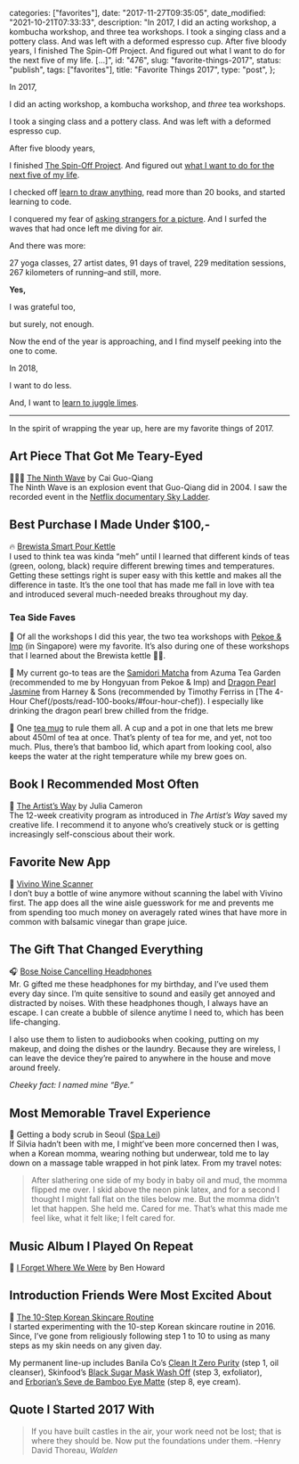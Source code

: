 
  categories: ["favorites"],
  date: "2017-11-27T09:35:05",
  date_modified: "2021-10-21T07:33:33",
  description:
    "In 2017, I did an acting workshop, a kombucha workshop, and three tea workshops. I took a singing class and a pottery class. And was left with a deformed espresso cup. After five bloody years, I finished The Spin-Off Project. And figured out what I want to do for the next five of my life. […]",
  id: "476",
  slug: "favorite-things-2017",
  status: "publish",
  tags: ["favorites"],
  title: "Favorite Things 2017",
  type: "post",
};


In 2017,

I did an acting workshop, a kombucha workshop, and _three_ tea workshops.

I took a singing class and a pottery class. And was left with a deformed espresso cup.

After five bloody years,

I finished [The Spin-Off Project](http://www.thespinoffproject.com). And figured out [what I want to do for the next five of my life](/posts/hello-world/).

I checked off [learn to draw anything](/posts/kill-your-monsters/), read more than 20 books, and started learning to code.

I conquered my fear of [asking strangers for a picture](http://www.thespinoffproject.com/30-days-photography/#photo-day-1). And I surfed the waves that had once left me diving for air.

And there was more:

27 yoga classes, 27 artist dates, 91 days of travel, 229 meditation sessions, 267 kilometers of running–and still, more.

**Yes,**

I was grateful too,

but surely, not enough.

Now the end of the year is approaching, and I find myself peeking into the one to come.

In 2018,

I want to do less.

And, I want to [learn to juggle limes](http://www.thespinoffproject.com/bucket-list/#list).

---

In the spirit of wrapping the year up, here are my favorite things of 2017.

## Art Piece That Got Me Teary-Eyed

👨🏻‍🎨 [The Ninth Wave](https://caiguoqiang.com/projects/projects-2014/the-ninth-wave/) by Cai Guo-Qiang\
The Ninth Wave is an explosion event that Guo-Qiang did in 2004. I saw the recorded event in the [Netflix documentary Sky Ladder](https://www.netflix.com/sg/title/80097472).

## Best Purchase I Made Under $100,-

🔥 [Brewista Smart Pour Kettle](https://www.amazon.com/dp/B01CFHAIBQ/)\
I used to think tea was kinda “meh” until I learned that different kinds of teas (green, oolong, black) require different brewing times and temperatures. Getting these settings right is super easy with this kettle and makes all the difference in taste. It’s the one tool that has made me fall in love with tea and introduced several much-needed breaks throughout my day.

### Tea Side Faves

🔧 Of all the workshops I did this year, the two tea workshops with [Pekoe & Imp](https://www.pekoeandimp.com) (in Singapore) were my favorite. It’s also during one of these workshops that I learned about the Brewista kettle ☝🏻.

🍵 My current go-to teas are the [Samidori Matcha](https://yunomi.life/collections/ceremonial-grade-matcha/products/azuma-tea-garden-samidori-matcha-cultivar-series) from Azuma Tea Garden (recommended to me by Hongyuan from Pekoe & Imp) and [Dragon Pearl Jasmine](https://www.harney.com/products/dragon-pearl-jasmine) from Harney & Sons (recommended by Timothy Ferriss in [The 4-Hour Chef(/posts/read-100-books/#four-hour-chef)). I especially like drinking the dragon pearl brew chilled from the fridge.

🍃 One [tea mug](https://www.teasenz.com/tea-infuser-mug-bamboo-lid#.WgqPt7Z7GV4) to rule them all. A cup and a pot in one that lets me brew about 450ml of tea at once. That’s plenty of tea for me, and yet, not too much. Plus, there’s that bamboo lid, which apart from looking cool, also keeps the water at the right temperature while my brew goes on.

## Book I Recommended Most Often

📖 [The Artist’s Way](/posts/read-100-books/#the-artists-way) by Julia Cameron\
The 12-week creativity program as introduced in _The Artist’s Way_ saved my creative life. I recommend it to anyone who’s creatively stuck or is getting increasingly self-conscious about their work.

## Favorite New App

🍷 [Vivino Wine Scanner](https://www.vivino.com/app)\
I don’t buy a bottle of wine anymore without scanning the label with Vivino first. The app does all the wine aisle guesswork for me and prevents me from spending too much money on averagely rated wines that have more in common with balsamic vinegar than grape juice.

## The Gift That Changed Everything

🎧 [Bose Noise Cancelling Headphones](https://www.amazon.com/dp/B01E3SNO1G)\
Mr. G gifted me these headphones for my birthday, and I’ve used them every day since. I’m quite sensitive to sound and easily get annoyed and distracted by noises. With these headphones though, I always have an escape. I can create a bubble of silence anytime I need to, which has been life-changing.

I also use them to listen to audiobooks when cooking, putting on my makeup, and doing the dishes or the laundry. Because they are wireless, I can leave the device they’re paired to anywhere in the house and move around freely.

_Cheeky fact: I named mine “Bye.”_

## Most Memorable Travel Experience

🛀 Getting a body scrub in Seoul ([Spa Lei](https://www.google.com.sg/maps/place/%EC%8A%A4%ED%8C%8C%EB%A0%88%EC%9D%B4/@37.5179859,127.0159397,17z/data=!4m16!1m10!4m9!1m0!1m6!1m2!1s0x357ca3c27597064b:0x8a22db6bce1f37eb!2zU291dGggS29yZWEsIFNlb3VsLCBTZW9jaG8tZ3UsIEphbXdvbi1kb25nLCA4LTIyIOyKpO2MjOugiOydtA!2m2!1d127.0181337!2d37.5179859!3e3!3m4!1s0x357ca3c27597064b:0x8a22db6bce1f37eb!8m2!3d37.5179859!4d127.0181337?hl=en))\
If Silvia hadn’t been with me, I might’ve been more concerned then I was, when a Korean momma, wearing nothing but underwear, told me to lay down on a massage table wrapped in hot pink latex. From my travel notes:

> After slathering one side of my body in baby oil and mud, the momma flipped me over. I skid above the neon pink latex, and for a second I thought I might fall flat on the tiles below me. But the momma didn’t let that happen. She held me. Cared for me. That’s what this made me feel like, what it felt like; I felt cared for.

## Music Album I Played On Repeat

🎸 [I Forget Where We Were](https://open.spotify.com/album/4EcVVeYCeafIQk383MQfp5) by Ben Howard

## Introduction Friends Were Most Excited About

💉 [The 10-Step Korean Skincare Routine](/posts/korean-skin-care-routine/)\
I started experimenting with the 10-step Korean skincare routine in 2016. Since, I’ve gone from religiously following step 1 to 10 to using as many steps as my skin needs on any given day.

My permanent line-up includes Banila Co’s [Clean It Zero Purity](https://sokoglam.com/products/banila-co-clean-it-zero-purity) (step 1, oil cleanser), Skinfood’s [Black Sugar Mask Wash Off](https://sokoglam.com/products/skinfood-black-sugar-mask-wash-off) (step 3, exfoliator), and [Erborian’s Seve de Bamboo Eye Matte](https://sokoglam.com/products/erborian-bamboo-seve-de-bamboo-eye-matte) (step 8, eye cream).

## Quote I Started 2017 With

> If you have built castles in the air, your work need not be lost; that is where they should be. Now put the foundations under them. –Henry David Thoreau, _Walden_
